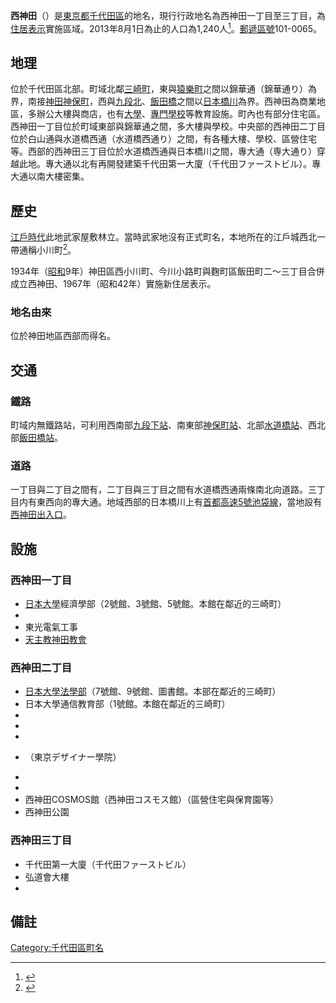 {{Pathnav|日本|東京都|千代田區|frame=1}}
{{Infobox Settlement
|official_name = 西神田
|native_name =
|settlement_type = [[町|町]]
|image_skyline = Chiyoda first building west 2009.JPG
|imagesize = 200px
|image_caption = 千代田第一大廈西館
|image_flag =
|image_seal =
| image_map =
| map_caption =
| pushpin_map =
|subdivision_type = [[國家|國家]]
|subdivision_name = [[File:Flag_of_Japan.svg|border]] [[日本|日本]]
|subdivision_type1 = [[都道府縣|都道府縣]]
|subdivision_name1 = [[File:Flag_of_Tokyo_Prefecture.svg|25px]] [[東京都|東京都]]
|subdivision_type2 = [[東京都區部|特別區]]
|subdivision_name2 = [[File:Flag_of_Chiyoda,_Tokyo.svg|25px]] [[千代田區|千代田區]]
|established_title =
|established_date =
|government_type =
|leader_title =
|leader_name =
|area_magnitude =
|area_total_sq_mi =
|area_total_km2 =
|area_land_sq_mi =
|area_land_km2 =
|area_urban_sq_mi =
|area_urban_km2 =
|area_metro_km2 =
|area_metro_sq_mi =
|population_as_of= 2013年（平成25年）8月1日
|population_footnotes =
|population_total = 1240
|population_urban =
|population_metro =
|population_density_sq_mi =
|population_density_km2 =
| timezone = [[日本標準時間|JST]]
| utc_offset = +9
|timezone_DST =
|utc_offset_DST =
|latd=|latm=|lats=|latNS=
|longd=|longm=|longs=|longEW=
|elevation_footnotes=
|elevation_m =
|elevation_ft =
|postal_code_type = [[郵遞區號|郵遞區號]]
|postal_code = 101-0065
|area_code =
|website =
|footnotes =
}}
'''西神田'''（{{jpn|j=西神田|hg=にしかんだ|rm=Nishi-kanda|f=y}}）是[[東京都|東京都]][[千代田區|千代田區]]的地名，現行行政地名為西神田一丁目至三丁目，為[[住居表示|住居表示]]實施區域。2013年8月1日為止的人口為1,240人<ref>{{Cite web |url=http://www.city.chiyoda.lg.jp/koho/kuse/gaiyo/toke/cho-setai/cho-setaih2508.html |title=千代田区ホームページ - 町丁別世帯数および人口（住民基本台帳）：平成25年8月1日現在 |access-date=2013-08-17 |archive-date=2013-10-27 |archive-url=https://web.archive.org/web/20131027221615/http://www.city.chiyoda.lg.jp/koho/kuse/gaiyo/toke/cho-setai/cho-setaih2508.html |dead-url=yes }}</ref>。[[郵遞區號|郵遞區號]]101-0065。

== 地理 ==
位於千代田區北部。町域北鄰[[三崎町_(千代田區)|三崎町]]，東與[[猿樂町_(千代田區)|猿樂町]]之間以錦華通（錦華通り）為界，南接[[神田神保町|神田神保町]]，西與[[九段北|九段北]]、[[飯田橋|飯田橋]]之間以[[日本橋川|日本橋川]]為界。西神田為商業地區，多辦公大樓與商店，也有[[大學|大學]]、[[專門學校|專門學校]]等教育設施。町內也有部分住宅區。西神田一丁目位於町域東部{{link-ja|白山通|白山通り}}與錦華通之間，多大樓與學校。中央部的西神田二丁目位於白山通與水道橋西通（水道橋西通り）之間，有各種大樓、學校、區營住宅等。西部的西神田三丁目位於水道橋西通與日本橋川之間，專大通（専大通り）穿越此地。專大通以北有再開發建築千代田第一大廈（千代田ファーストビル）。專大通以南大樓密集。

== 歷史 ==
[[江戶時代|江戶時代]]此地武家屋敷林立。當時武家地沒有正式町名，本地所在的江戶城西北一帶通稱小川町<ref>{{Cite web |url=http://www.city.chiyoda.lg.jp/koho/bunka/bunka/chome/yurai/nishikanda.html |title=千代田区ホームページ - 千代田区 町名由来板ガイド：西神田（にしかんだ） |access-date=2013-08-17 |archive-date=2020-09-23 |archive-url=https://web.archive.org/web/20200923093602/https://www.city.chiyoda.lg.jp/koho/bunka/bunka/chome/yurai/nishikanda.html |dead-url=no }}</ref>。

1934年（[[昭和|昭和]]9年）神田區西小川町、今川小路町與麴町區飯田町二～三丁目合併成立西神田、1967年（昭和42年）實施新住居表示。
=== 地名由來 ===
位於神田地區西部而得名。

== 交通 ==
=== 鐵路 ===
町域内無鐵路站，可利用西南部[[九段下站|九段下站]]、南東部[[神保町站|神保町站]]、北部[[水道橋站|水道橋站]]、西北部[[飯田橋站|飯田橋站]]。
=== 道路 ===
一丁目與二丁目之間有{{link-ja|白山通|白山通り}}，二丁目與三丁目之間有水道橋西通兩條南北向道路。三丁目内有東西向的專大通。地域西部的日本橋川上有[[首都高速5號池袋線|首都高速5號池袋線]]，當地設有[[西神田出入口|西神田出入口]]。

== 設施 ==
===西神田一丁目===
*[[日本大學|日本大學]]經濟學部（2號館、3號館、5號館。本館在鄰近的三崎町）
*{{link-ja|學校法人大原學園|学校法人大原学園|大原學園}}
*東光電氣工事
*[[天主教神田教會|天主教神田教會]]

===西神田二丁目===
*[[日本大學|日本大學]][[法學部|法學部]]（7號館、9號館、圖書館。本部在鄰近的三崎町）
*日本大學通信教育部（1號館。本館在鄰近的三崎町）
*{{link-ja|大原大學院大學|大原大学院大学}}
*{{link-ja|學校法人大原學園|学校法人大原学園|大原學園本館、大原法律專門學校、大原簿記專門學校}}
*{{link-ja|研數學館|研数学館}}
*{{link-ja|東京設計師學院|専門学校東京デザイナー学院}}（東京デザイナー學院）
*{{link-ja|東方學會|東方学会}}
*{{link-ja|日本書道教育學會|日本書道教育学会}}
*西神田COSMOS館（西神田コスモス館）（區營住宅與保育園等）
*西神田公園

===西神田三丁目===
*千代田第一大廈（千代田ファーストビル）
*弘道會大樓
*{{link-ja|朝日出版社|朝日出版社}}

== 備註 ==
{{reflist}}

{{千代田區的町名}}

{{DEFAULTSORT:Nishikanda}}
[[Category:千代田區町名|Category:千代田區町名]]